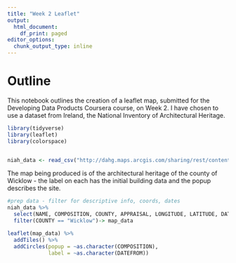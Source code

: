 ```yaml
---
title: "Week 2 Leaflet"
output:
  html_document:
    df_print: paged
editor_options:
  chunk_output_type: inline
---
```


# Outline

This notebook outlines the creation of a leaflet map, submitted for the Developing Data Products Coursera course, on Week 2. I have chosen to use a dataset from Ireland, the National Inventory of Architectural Heritage.

```r
library(tidyverse)
library(leaflet)
library(colorspace)


niah_data <- read_csv("http://dahg.maps.arcgis.com/sharing/rest/content/items/4b36c9a903f9463e8ccb460055698d72/data", locale = readr::locale(encoding = "latin1"))


```
The map being produced is of the architectural heritage of the county of Wicklow - the label on each has the initial building data and the popup describes the site. 
```r
#prep data - filter for descriptive info, coords, dates
niah_data %>% 
  select(NAME, COMPOSITION, COUNTY, APPRAISAL, LONGITUDE, LATITUDE, DATEFROM, DATETO) %>% 
  filter(COUNTY == "Wicklow")-> map_data

leaflet(map_data) %>% 
  addTiles() %>% 
  addCircles(popup = ~as.character(COMPOSITION),
             label = ~as.character(DATEFROM))
```

